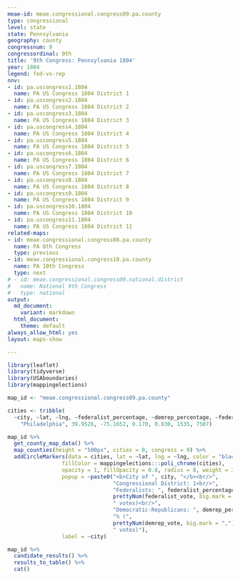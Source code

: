 ```yaml
---
meae-id: meae.congressional.congress09.pa.county
type: congressional
level: state
state: Pennsylvania
geography: county
congressnum: 9
congressordinal: 9th
title: '9th Congress: Pennsylvania 1804'
year: 1804
legend: fed-vs-rep
nnv:
- id: pa.uscongress1.1804
  name: PA US Congress 1804 District 1
- id: pa.uscongress2.1804
  name: PA US Congress 1804 District 2
- id: pa.uscongress3.1804
  name: PA US Congress 1804 District 3
- id: pa.uscongress4.1804
  name: PA US Congress 1804 District 4
- id: pa.uscongress5.1804
  name: PA US Congress 1804 District 5
- id: pa.uscongress6.1804
  name: PA US Congress 1804 District 6
- id: pa.uscongress7.1804
  name: PA US Congress 1804 District 7
- id: pa.uscongress8.1804
  name: PA US Congress 1804 District 8
- id: pa.uscongress9.1804
  name: PA US Congress 1804 District 9
- id: pa.uscongress10.1804
  name: PA US Congress 1804 District 10
- id: pa.uscongress11.1804
  name: PA US Congress 1804 District 11
related-maps:
- id: meae.congressional.congress08.pa.county
  name: PA 8th Congress
  type: previous
- id: meae.congressional.congress10.pa.county
  name: PA 10th Congress
  type: next
# - id: meae.congressional.congress09.national.district
#   name: National 9th Congress
#   type: national
output:
  md_document:
    variant: markdown
  html_document:
    theme: default
always_allow_html: yes
layout: maps-show

---
```


```r
library(leaflet)
library(tidyverse)
library(USAboundaries)
library(mappingelections)

map_id <- "meae.congressional.congress09.pa.county"

cities <- tribble(
  ~city, ~lat, ~lng, ~federalist_percentage, ~demrep_percentage, ~federalist_vote, ~demrep_vote,
    "Philadelphia", 39.9526, -75.1652, 0.170, 0.830, 1535, 7507)
```

<div class="map">

```r
map_id %>%
  get_county_map_data() %>%
  map_counties(height = "500px", cities = 0, congress = 9) %>% 
  addCircleMarkers(data = cities, lat = ~lat, lng = ~lng, color = "black",
                 fillColor = mappingelections:::poli_chrome(cities),
                 opacity = 1, fillOpacity = 0.8, radius = 8, weight = 3,
                 popup = ~paste0("<b>City of ", city, "</b><br/>",
                                 "Congressional District: 1<br/>",
                                 "Federalists: ", federalist_percentage * 100, "% (", 
                                 prettyNum(federalist_vote, big.mark = ","), 
                                 " votes)<br/>",
                                 "Democratic-Republicans: ", demrep_percentage * 100,
                                 "% (", 
                                 prettyNum(demrep_vote, big.mark = ","),
                                 " votes)"),
                 label = ~city) 
```

</div>

<div class="results-table">

```r
map_id %>%
  candidate_results() %>%
  results_to_table() %>%
  cat()
```

</div>
